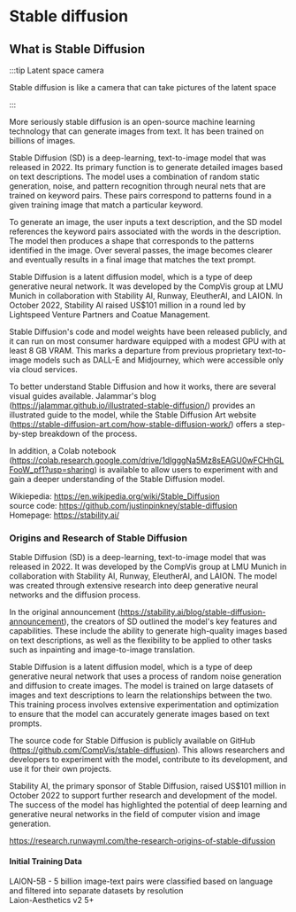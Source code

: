 
# Stable diffusion

<StableDiffusionExample />

## What is Stable Diffusion

:::tip Latent space camera

Stable diffusion is like a camera that can take pictures of the latent space

:::

More seriously stable diffusion is an open-source machine learning technology that can generate images from text.
It has been trained on billions of images.

Stable Diffusion (SD) is a deep-learning, text-to-image model that was released in 2022. Its primary function is to generate detailed images based on text descriptions. The model uses a combination of random static generation, noise, and pattern recognition through neural nets that are trained on keyword pairs. These pairs correspond to patterns found in a given training image that match a particular keyword.

To generate an image, the user inputs a text description, and the SD model references the keyword pairs associated with the words in the description. The model then produces a shape that corresponds to the patterns identified in the image. Over several passes, the image becomes clearer and eventually results in a final image that matches the text prompt.

Stable Diffusion is a latent diffusion model, which is a type of deep generative neural network. It was developed by the CompVis group at LMU Munich in collaboration with Stability AI, Runway, EleutherAI, and LAION. In October 2022, Stability AI raised US$101 million in a round led by Lightspeed Venture Partners and Coatue Management.

Stable Diffusion's code and model weights have been released publicly, and it can run on most consumer hardware equipped with a modest GPU with at least 8 GB VRAM. This marks a departure from previous proprietary text-to-image models such as DALL-E and Midjourney, which were accessible only via cloud services.

To better understand Stable Diffusion and how it works, there are several visual guides available. Jalammar's blog (https://jalammar.github.io/illustrated-stable-diffusion/) provides an illustrated guide to the model, while the Stable Diffusion Art website (https://stable-diffusion-art.com/how-stable-diffusion-work/) offers a step-by-step breakdown of the process.

In addition, a Colab notebook (https://colab.research.google.com/drive/1dlgggNa5Mz8sEAGU0wFCHhGLFooW_pf1?usp=sharing) is available to allow users to experiment with and gain a deeper understanding of the Stable Diffusion model.

Wikiepedia: https://en.wikipedia.org/wiki/Stable_Diffusion  
source code: https://github.com/justinpinkney/stable-diffusion  
Homepage: https://stability.ai/

### Origins and Research of Stable Diffusion

Stable Diffusion (SD) is a deep-learning, text-to-image model that was released in 2022. It was developed by the CompVis group at LMU Munich in collaboration with Stability AI, Runway, EleutherAI, and LAION. The model was created through extensive research into deep generative neural networks and the diffusion process.

In the original announcement (https://stability.ai/blog/stable-diffusion-announcement), the creators of SD outlined the model's key features and capabilities. These include the ability to generate high-quality images based on text descriptions, as well as the flexibility to be applied to other tasks such as inpainting and image-to-image translation.

Stable Diffusion is a latent diffusion model, which is a type of deep generative neural network that uses a process of random noise generation and diffusion to create images. The model is trained on large datasets of images and text descriptions to learn the relationships between the two. This training process involves extensive experimentation and optimization to ensure that the model can accurately generate images based on text prompts.

The source code for Stable Diffusion is publicly available on GitHub (https://github.com/CompVis/stable-diffusion). This allows researchers and developers to experiment with the model, contribute to its development, and use it for their own projects.

Stability AI, the primary sponsor of Stable Diffusion, raised US$101 million in October 2022 to support further research and development of the model. The success of the model has highlighted the potential of deep learning and generative neural networks in the field of computer vision and image generation.

https://research.runwayml.com/the-research-origins-of-stable-difussion

#### Initial Training Data

LAION-5B - 5 billion image-text pairs were classified based on language and filtered into separate datasets by resolution  
Laion-Aesthetics v2 5+
